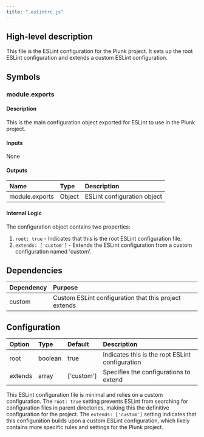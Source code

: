 ```yaml
---
title: ".eslintrc.js"
---
```


## High-level description
This file is the ESLint configuration for the Plunk project. It sets up the root ESLint configuration and extends a custom ESLint configuration.

## Symbols

### module.exports
#### Description
This is the main configuration object exported for ESLint to use in the Plunk project.

#### Inputs
None

#### Outputs
| Name | Type | Description |
|:-----|:-----|:------------|
| module.exports | Object | ESLint configuration object |

#### Internal Logic
The configuration object contains two properties:
1. `root: true` - Indicates that this is the root ESLint configuration file.
2. `extends: ['custom']` - Extends the ESLint configuration from a custom configuration named 'custom'.

## Dependencies
| Dependency | Purpose |
|:-----------|:--------|
| custom | Custom ESLint configuration that this project extends |

## Configuration
| Option | Type | Default | Description |
|:-------|:-----|:--------|:------------|
| root | boolean | true | Indicates this is the root ESLint configuration |
| extends | array | ['custom'] | Specifies the configurations to extend |

This ESLint configuration file is minimal and relies on a custom configuration. The `root: true` setting prevents ESLint from searching for configuration files in parent directories, making this the definitive configuration for the project. The `extends: ['custom']` setting indicates that this configuration builds upon a custom ESLint configuration, which likely contains more specific rules and settings for the Plunk project.
